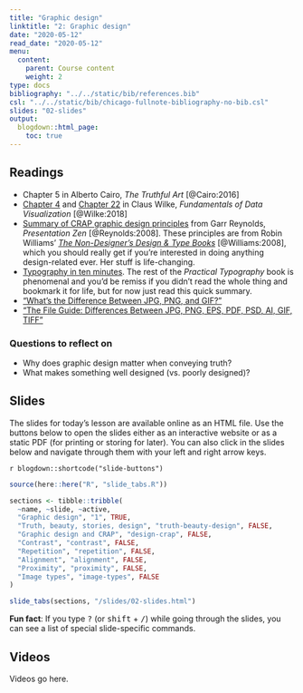```yaml
---
title: "Graphic design"
linktitle: "2: Graphic design"
date: "2020-05-12"
read_date: "2020-05-12"
menu:
  content:
    parent: Course content
    weight: 2
type: docs
bibliography: "../../static/bib/references.bib"
csl: "../../static/bib/chicago-fullnote-bibliography-no-bib.csl"
slides: "02-slides"
output:
  blogdown::html_page:
    toc: true
---
```


## Readings

- <i class="fas fa-book"></i> Chapter 5 in Alberto Cairo, *The Truthful Art* [@Cairo:2016]
- <i class="fas fa-book"></i> [Chapter 4](https://serialmentor.com/dataviz/color-basics.html) and [Chapter 22](https://serialmentor.com/dataviz/image-file-formats.html) in Claus Wilke, *Fundamentals of Data Visualization* [@Wilke:2018]
- <i class="far fa-file-pdf"></i> [Summary of CRAP graphic design principles](http://www.presentationzen.com/chapter6_spread.pdf) from Garr Reynolds, *Presentation Zen* [@Reynolds:2008]. These principles are from Robin Williams' [*The Non-Designer's Design & Type Books*](https://www.amazon.com/Non-Designers-Design-Book-4th/dp/0133966151) [@Williams:2008], which you should really get if you're interested in doing anything design-related ever. Her stuff is life-changing.
- <i class="fas fa-external-link-square-alt"></i> [Typography in ten minutes](https://practicaltypography.com/typography-in-ten-minutes.html). The rest of the *Practical Typography* book is phenomenal and you'd be remiss if you didn't read the whole thing and bookmark it for life, but for now just read this quick summary.
- <i class="fas fa-external-link-square-alt"></i> ["What's the Difference Between JPG, PNG, and GIF?"](https://gizmodo.com/5656669/whats-the-difference-between-jpg-png-and-gif)
- <i class="fas fa-external-link-square-alt"></i> ["The File Guide: Differences Between JPG, PNG, EPS, PDF, PSD, AI, GIF, TIFF"](https://builtbytophat.com/file-guide-differences-between-jpg-png-eps-pdf-psd-ai-gif-tiff/)

### Questions to reflect on

- Why does graphic design matter when conveying truth?
- What makes something well designed (vs. poorly designed)?


## Slides

The slides for today's lesson are available online as an HTML file. Use the buttons below to open the slides either as an interactive website or as a static PDF (for printing or storing for later). You can also click in the slides below and navigate through them with your left and right arrow keys.

`r blogdown::shortcode("slide-buttons")`

```r
source(here::here("R", "slide_tabs.R"))

sections <- tibble::tribble(
  ~name, ~slide, ~active,
  "Graphic design", "1", TRUE,
  "Truth, beauty, stories, design", "truth-beauty-design", FALSE,
  "Graphic design and CRAP", "design-crap", FALSE,
  "Contrast", "contrast", FALSE,
  "Repetition", "repetition", FALSE,
  "Alignment", "alignment", FALSE,
  "Proximity", "proximity", FALSE,
  "Image types", "image-types", FALSE
)

slide_tabs(sections, "/slides/02-slides.html")
```

:::fyi
**Fun fact**: If you type <kbd>?</kbd> (or <kbd>shift</kbd> + <kbd>/</kbd>) while going through the slides, you can see a list of special slide-specific commands.
:::



## Videos

Videos go here.
